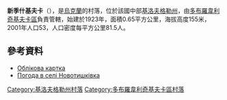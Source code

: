 {{coord|48|32|57|N|31|1|37|E|scale:100000_region:UA|display=title}}

'''新季什基夫卡'''（{{lang-uk|Новотишківка}}），是[[烏克蘭|烏克蘭]]的村落，位於該國中部[[基洛夫格勒州|基洛夫格勒州]]，由[[多布羅韋利奇基夫卡區|多布羅韋利奇基夫卡區]]負責管轄，始建於1923年，面積0.65平方公里，海拔高度155米，2001年人口53，人口密度每平方公里81.5人。

==參考資料==
*[http://gska2.rada.gov.ua/pls/z7502/A005?rdat1=11.11.2008&rf7571=16617 Облікова картка]{{dead link|date=2018年3月 |bot=InternetArchiveBot |fix-attempted=yes }}
* [http://weather.in.ua/ua/kirovogradskaja/18232 Погода в селі Новотишківка] {{Wayback|url=http://weather.in.ua/ua/kirovogradskaja/18232 |date=20160305081801 }}

{{DEFAULTSORT:Новотишківка}}
[[Category:基洛夫格勒州村落|Category:基洛夫格勒州村落]]
[[Category:多布羅韋利奇基夫卡區村落|Category:多布羅韋利奇基夫卡區村落]]


{{Kirovohrad-geo-stub}}